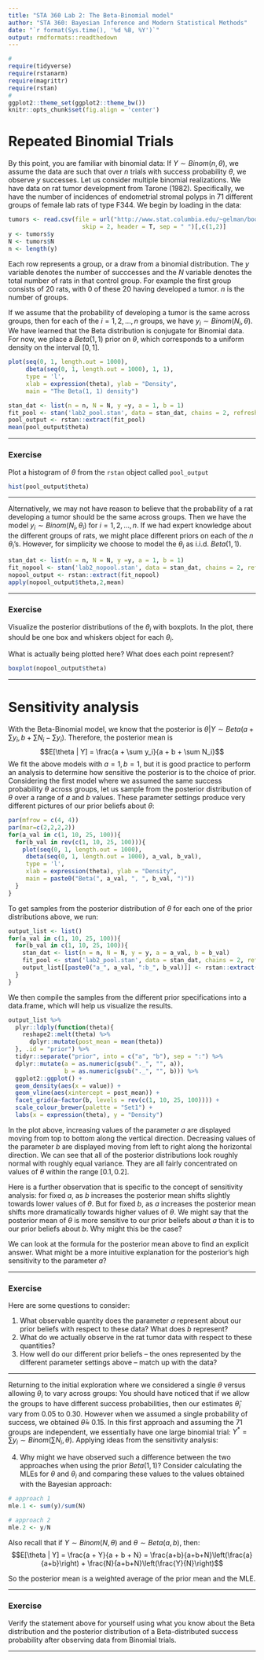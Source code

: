 ```yaml
---
title: "STA 360 Lab 2: The Beta-Binomial model"
author: "STA 360: Bayesian Inference and Modern Statistical Methods"
date: "`r format(Sys.time(), '%d %B, %Y')`"
output: rmdformats::readthedown
---
```


```r
#
require(tidyverse)
require(rstanarm)
require(magrittr)
require(rstan)
#
ggplot2::theme_set(ggplot2::theme_bw())
knitr::opts_chunk$set(fig.align = 'center')
```

# Repeated Binomial Trials

By this point, you are familiar with binomial data: If $Y \sim Binom(n,\theta)$, we assume the data are such that over $n$ trials with success probability $\theta$, we observe $y$ successes. Let us consider multiple binomial realizations. We have data on rat tumor development from Tarone (1982). Specifically, we have the number of incidences of endometrial stromal polyps in 71 different groups of female lab rats of type F344. We begin by loading in the data:

```r
tumors <- read.csv(file = url("http://www.stat.columbia.edu/~gelman/book/data/rats.asc"),
                     skip = 2, header = T, sep = " ")[,c(1,2)]
y <- tumors$y
N <- tumors$N
n <- length(y)
```

Each row represents a group, or a draw from a binomial distribution. The $y$ variable denotes the number of succcesses and the $N$ variable denotes the total number of rats in that control group. For example the first group consists of $20$ rats, with $0$ of these $20$ having developed a tumor. $n$ is the number of groups.

If we assume that the probability of developing a tumor is the same across groups, then for each of the $i = 1,2,\ldots, n$ groups, we have $y_i \sim Binom(N_i, \theta)$. We have learned that the Beta distribution is conjugate for Binomial data. For now, we place a $Beta(1,1)$ prior on $\theta$, which corresponds to a uniform density on the interval $[0,1]$.

```r
plot(seq(0, 1, length.out = 1000), 
     dbeta(seq(0, 1, length.out = 1000), 1, 1),
     type = 'l', 
     xlab = expression(theta), ylab = "Density",
     main = "The Beta(1, 1) density")
```

```r
stan_dat <- list(n = n, N = N, y =y, a = 1, b = 1)
fit_pool <- stan('lab2_pool.stan', data = stan_dat, chains = 2, refresh = 0)
pool_output <- rstan::extract(fit_pool)
mean(pool_output$theta)
```

***
### Exercise

Plot a histogram of $\theta$ from the `rstan` object called `pool_output`

```r
hist(pool_output$theta)
```

***

Alternatively, we may not have reason to believe that the probability of a rat developing a tumor should be the same across groups. Then we have the model $y_i \sim Binom(N_i, \theta_i)$ for $i = 1,2,\ldots,n$. If we had expert knowledge about the different groups of rats, we might place different priors on each of the $n$ $\theta_i$'s. However, for simplicity we choose to model the $\theta_i$ as i.i.d. $Beta(1,1)$.

```r
stan_dat <- list(n = n, N = N, y =y, a = 1, b = 1)
fit_nopool <- stan('lab2_nopool.stan', data = stan_dat, chains = 2, refresh = 0)
nopool_output <- rstan::extract(fit_nopool)
apply(nopool_output$theta,2,mean)
```

***
### Exercise

Visualize the posterior distributions of the $\theta_i$ with boxplots. In the plot, there should be one box and whiskers object for each $\theta_i$. 

What is actually being plotted here? What does each point represent?

```r
boxplot(nopool_output$theta)
```

***

# Sensitivity analysis

With the Beta-Binomial model, we know that the posterior is $\theta | Y \sim Beta(a + \sum y_i, b + \sum N_i- \sum y_i)$. Therefore, the posterior mean is $$E[\theta | Y] = \frac{a + \sum y_i}{a + b + \sum N_i}$$ We fit the above models with $a=1, b=1$, but it is good practice to perform an analysis to determine how sensitive the posterior is to the choice of prior. Considering the first model where we assumed the same success probability $\theta$ across groups, let us sample from the posterior distribution of $\theta$ over a range of $a$ and $b$ values. These parameter settings produce very different pictures of our prior beliefs about $\theta$:

```r
par(mfrow = c(4, 4))
par(mar=c(2,2,2,2))
for(a_val in c(1, 10, 25, 100)){
  for(b_val in rev(c(1, 10, 25, 100))){
    plot(seq(0, 1, length.out = 1000), 
     dbeta(seq(0, 1, length.out = 1000), a_val, b_val),
     type = 'l', 
     xlab = expression(theta), ylab = "Density",
     main = paste0("Beta(", a_val, ", ", b_val, ")"))
  }
}
```

To get samples from the posterior distribution of $\theta$ for each one of the prior distributions above, we run:

```r
output_list <- list()
for(a_val in c(1, 10, 25, 100)){
  for(b_val in c(1, 10, 25, 100)){
    stan_dat <- list(n = n, N = N, y = y, a = a_val, b = b_val)
    fit_pool <- stan('lab2_pool.stan', data = stan_dat, chains = 2, refresh = 0)
    output_list[[paste0("a_", a_val, ":b_", b_val)]] <- rstan::extract(fit_pool)[["theta"]]
  }
}
```

We then compile the samples from the different prior specifications into a data.frame, which will help us visualize the results.

```r
output_list %>%
  plyr::ldply(function(theta){
    reshape2::melt(theta) %>%
      dplyr::mutate(post_mean = mean(theta))
  }, .id = "prior") %>%
  tidyr::separate("prior", into = c("a", "b"), sep = ":") %>%
  dplyr::mutate(a = as.numeric(gsub("._", "", a)),
                b = as.numeric(gsub("._", "", b))) %>%
  ggplot2::ggplot() +
  geom_density(aes(x = value)) +
  geom_vline(aes(xintercept = post_mean)) +
  facet_grid(a~factor(b, levels = rev(c(1, 10, 25, 100)))) +
  scale_colour_brewer(palette = "Set1") +
  labs(x = expression(theta), y = "Density")
```

In the plot above, increasing values of the parameter $a$ are displayed moving from top to bottom along the vertical direction. Decreasing values of the parameter $b$ are displayed moving from left to right along the horizontal direction. We can see that all of the posterior distributions look roughly normal with roughly equal variance. They are all fairly concentrated on values of $\theta$ within the range $[0.1, 0.2]$. 

Here is a further observation that is specific to the concept of sensitivity analysis: for fixed $a$, as $b$ increases the posterior mean shifts slightly towards lower values of $\theta$. But for fixed $b$, as $a$ increases the posterior mean shifts more dramatically towards higher values of $\theta$. We might say that the posterior mean of $\theta$ is more sensitive to our prior beliefs about $a$ than it is to our prior beliefs about $b$. Why might this be the case?

We can look at the formula for the posterior mean above to find an explicit answer. What might be a more intuitive explanation for the posterior's high sensitivity to the parameter $a$? 

***
### Exercise 

Here are some questions to consider:

1. What observable quantity does the parameter $a$ represent about our prior beliefs with respect to these data? What does $b$ represent?
2. What do we actually observe in the rat tumor data with respect to these quantities?
3. How well do our different prior beliefs -- the ones represented by the different parameter settings above -- match up with the data?

***

Returning to the initial exploration where we considered a single $\theta$ versus allowing $\theta_i$ to vary across groups: You should have noticed that if we allow the groups to have different success probabilities, then our estimates $\hat{\theta}_i$ vary from 0.05 to 0.30. However when we assumed a single probability of success, we obtained $\hat{\theta}\approx$ 0.15. In this first approach and assuming the 71 groups are independent, we essentially have one large binomial trial: $Y^* = \sum y_i \sim Binom(\sum N_i, \theta)$. Applying ideas from the sensitivity analysis:

4. Why might we have observed such a difference between the two approaches when using the prior $Beta(1,1)$? Consider calculating the MLEs for $\theta$ and $\theta_i$ and comparing these values to the values obtained with the Bayesian approach:

```r
# approach 1
mle.1 <- sum(y)/sum(N)

# approach 2
mle.2 <- y/N
```

Also recall that if $Y \sim Binom(N, \theta)$ and $\theta \sim Beta(a,b)$, then:
$$E[\theta | Y] = \frac{a + Y}{a + b + N} = \frac{a+b}{a+b+N}\left(\frac{a}{a+b}\right) + \frac{N}{a+b+N}\left(\frac{Y}{N}\right)$$

So the posterior mean is a weighted average of the prior mean and the MLE.

***
### Exercise

Verify the statement above for yourself using what you know about the Beta distribution and the posterior distribution of a Beta-distributed success probability after observing data from Binomial trials.

***


